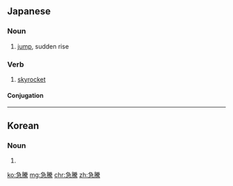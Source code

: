 ==Japanese==
{{ja-kanjitab|きゅう|とう|yomi=on}}

===Noun===
{{ja-noun|きゅうとう}}

# [[jump]], sudden rise

===Verb===
{{ja-verb-suru|きゅうとう}}

# [[skyrocket]] {{gloss|to increase suddenly and extremely}}

====Conjugation====
{{ja-suru|きゅうとう}}

----

==Korean==
{{ko-hanjatab}}

===Noun===
{{ko-noun|hangeul=급등}}

# {{hanja form of|급등|sudden rise}}

[[ko:急騰]]
[[mg:急騰]]
[[chr:急騰]]
[[zh:急騰]]
